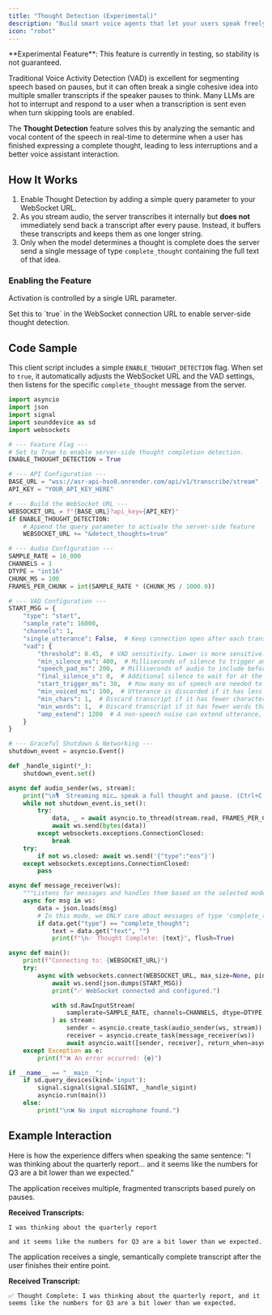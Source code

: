 ```yaml
---
title: "Thought Detection (Experimental)"
description: "Build smart voice agents that let your users speak freely with no unwanted interruptions."
icon: "robot"
---
```


<Note>
  **Experimental Feature**: This feature is currently in testing, so stability is not guaranteed.
</Note>

Traditional Voice Activity Detection (VAD) is excellent for segmenting speech based on pauses, but it can often break a single cohesive idea into multiple smaller transcripts if the speaker pauses to think. Many LLMs are hot to interrupt and respond to a user when a transcription is sent even when turn skipping tools are enabled.

The **Thought Detection** feature solves this by analyzing the semantic and vocal content of the speech in real-time to determine when a user has finished expressing a complete thought, leading to less interruptions and a better voice assistant interaction.

## How It Works

1.  Enable Thought Detection by adding a simple query parameter to your WebSocket URL.
2.  As you stream audio, the server transcribes it internally but **does not** immediately send back a transcript after every pause. Instead, it buffers these transcripts and keeps them as one longer string.
3.  Only when the model determines a thought is complete does the server send a single message of type `complete_thought` containing the full text of that idea.



### Enabling the Feature

Activation is controlled by a single URL parameter.

<ParamField query="detect_thoughts" type="boolean" default="false">
  Set this to `true` in the WebSocket connection URL to enable server-side thought detection.
</ParamField>

## Code Sample

This client script includes a simple `ENABLE_THOUGHT_DETECTION` flag. When set to `true`, it automatically adjusts the WebSocket URL and the VAD settings, then listens for the specific `complete_thought` message from the server.

```python A Full Example (mic_ws_thought_detection.py)
import asyncio
import json
import signal
import sounddevice as sd
import websockets

# --- Feature Flag ---
# Set to True to enable server-side thought completion detection.
ENABLE_THOUGHT_DETECTION = True

# --- API Configuration ---
BASE_URL = "wss://asr-api-hso0.onrender.com/api/v1/transcribe/stream"
API_KEY = "YOUR_API_KEY_HERE"

# --- Build the WebSocket URL ---
WEBSOCKET_URL = f"{BASE_URL}?api_key={API_KEY}"
if ENABLE_THOUGHT_DETECTION:
    # Append the query parameter to activate the server-side feature
    WEBSOCKET_URL += "&detect_thoughts=true"

# --- Audio Configuration ---
SAMPLE_RATE = 16_000
CHANNELS = 1
DTYPE = "int16"
CHUNK_MS = 100
FRAMES_PER_CHUNK = int(SAMPLE_RATE * (CHUNK_MS / 1000.0))

# --- VAD Configuration ---
START_MSG = {
    "type": "start",
    "sample_rate": 16000,
    "channels": 1,
    "single_utterance": False,  # Keep connection open after each transcript
    "vad": {
        "threshold": 0.45,  # VAD sensitivity. Lower is more sensitive. 0.5 is a good baseline.
        "min_silence_ms": 400,  # Milliseconds of silence to trigger an End-of-Speech event.
        "speech_pad_ms": 200,  # Milliseconds of audio to include before speech starts.
        "final_silence_s": 0,  # Additional silence to wait for at the end.
        "start_trigger_ms": 30,  # How many ms of speech are needed to start transcribing.
        "min_voiced_ms": 100,  # Utterance is discarded if it has less than this much voiced audio.
        "min_chars": 1,  # Discard transcript if it has fewer characters than this.
        "min_words": 1,  # Discard transcript if it has fewer words than this.
        "amp_extend": 1200  # A non-speech noise can extend utterance, but not start it.
    }
}

# --- Graceful Shutdown & Networking ---
shutdown_event = asyncio.Event()

def _handle_sigint(*_):
    shutdown_event.set()

async def audio_sender(ws, stream):
    print("\n🎙️  Streaming mic… speak a full thought and pause. (Ctrl+C to stop)", flush=True)
    while not shutdown_event.is_set():
        try:
            data, _ = await asyncio.to_thread(stream.read, FRAMES_PER_CHUNK)
            await ws.send(bytes(data))
        except websockets.exceptions.ConnectionClosed:
            break
    try:
        if not ws.closed: await ws.send('{"type":"eos"}')
    except websockets.exceptions.ConnectionClosed:
        pass

async def message_receiver(ws):
    """Listens for messages and handles them based on the selected mode."""
    async for msg in ws:
        data = json.loads(msg)
        # In this mode, we ONLY care about messages of type 'complete_thought'
        if data.get("type") == "complete_thought":
            text = data.get("text", "")
            print(f"\n✅ Thought Complete: {text}", flush=True)

async def main():
    print(f"Connecting to: {WEBSOCKET_URL}")
    try:
        async with websockets.connect(WEBSOCKET_URL, max_size=None, ping_interval=5) as ws:
            await ws.send(json.dumps(START_MSG))
            print("✅ WebSocket connected and configured.")

            with sd.RawInputStream(
                samplerate=SAMPLE_RATE, channels=CHANNELS, dtype=DTYPE, blocksize=FRAMES_PER_CHUNK
            ) as stream:
                sender = asyncio.create_task(audio_sender(ws, stream))
                receiver = asyncio.create_task(message_receiver(ws))
                await asyncio.wait([sender, receiver], return_when=asyncio.FIRST_COMPLETED)
    except Exception as e:
        print(f"❌ An error occurred: {e}")

if __name__ == "__main__":
    if sd.query_devices(kind='input'):
        signal.signal(signal.SIGINT, _handle_sigint)
        asyncio.run(main())
    else:
        print("\n❌ No input microphone found.")

```
## Example Interaction
Here is how the experience differs when speaking the same sentence: "I was thinking about the quarterly report... and it seems like the numbers for Q3 are a bit lower than we expected."

<CardGroup cols={1}>
<Card title="Without Thought Detection" icon="comment-dots">
The application receives multiple, fragmented transcripts based purely on pauses.

**Received Transcripts:**
```text
I was thinking about the quarterly report
```
```text
and it seems like the numbers for Q3 are a bit lower than we expected.
```
</Card>

<Card title="With Thought Detection" icon="brain">
The application receives a single, semantically complete transcript after the user finishes their entire point.

**Received Transcript:**
```text
✅ Thought Complete: I was thinking about the quarterly report, and it seems like the numbers for Q3 are a bit lower than we expected.
```
</Card>
</CardGroup>